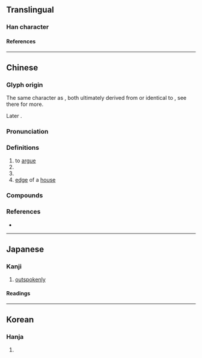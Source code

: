 {{character info}}
{{character info|0x2F840}}
==Translingual==

===Han character===
{{Han char|rn=30|rad=口|as=06|sn=9|four=66207|canj=RRMMS|ids=⿱吅亏}}

====References====
{{Han ref|kx=0186.020|dkj=03529|dj=0405.240|hdz=10615.060|uh=54A2|ud=21666|bh=CE4B|bd=52811}}
{{Han ref|uh=2F840}}

----

==Chinese==
{{zh-forms|alt=㖾}}

===Glyph origin===
{{Han etym}}
The same character as {{zh-l|*噩}}, both ultimately derived from or identical to {{zh-l|*喪}}, see there for more.

Later {{Han compound|吅|屰|c1=s|c2=p|ls=psc|nocap=y}}.

===Pronunciation===
{{zh-pron
|m=è
|c=ngok6
|mn=go̍k
|mc=y
|oc=y
|ma=
|cat=n,v
}}

===Definitions===
{{zh-hanzi}}

# to [[argue]]
# {{zh-alt-form|愕|tr=-|to be [[surprise]]d}}
# {{zh-alt-form|鍔|tr=-|[[blade]] ([[edge]]) of a [[sword]]}}
# [[edge]] of a [[house]]

===Compounds===
{{zh-der|咢咢}}

===References===
* {{R:yue:Hanzi}}

----

==Japanese==

===Kanji===
{{ja-kanji|grade=|rs=口06}}

# [[outspokenly]]

====Readings====
{{ja-readings
|goon=がく
|kanon=がく
|kun=おどろ-く}}

----

==Korean==

===Hanja===
{{ko-hanja|hangeul=악|rv=ak|mr=ak}}

# {{rfdef|ko|sort=口06}}